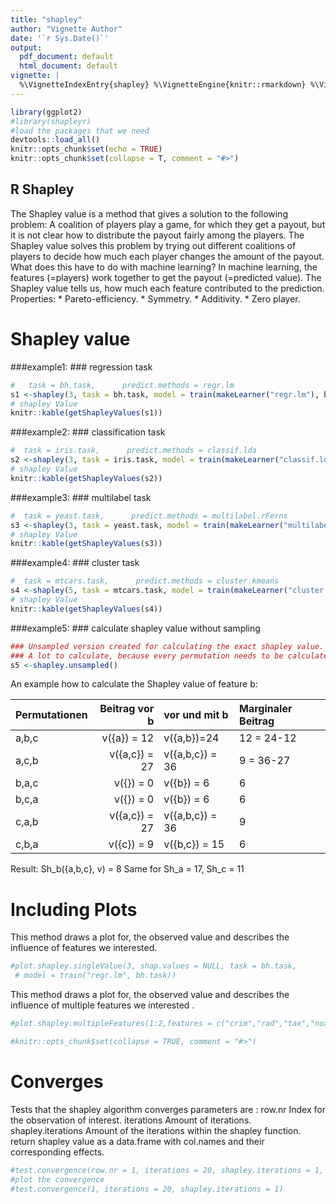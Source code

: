 ```yaml
---
title: "shapley"
author: "Vignette Author"
date: '`r Sys.Date()`'
output:
  pdf_document: default
  html_document: default
vignette: |
  %\VignetteIndexEntry{shapley} %\VignetteEngine{knitr::rmarkdown} %\VignetteEncoding{UTF-8}
---
```


```r
library(ggplot2)
#library(shapleyr)
#load the packages that we need
devtools::load_all()
knitr::opts_chunk$set(echo = TRUE)
knitr::opts_chunk$set(collapse = T, comment = "#>")
```

## R Shapley

The Shapley value is a method that gives a solution to the following problem: A coalition of players play a game, for which they get a payout, but it is not clear how to distribute the payout fairly among the players. The Shapley value solves this problem by trying out different coalitions of players to decide how much each player changes the amount of the payout. 
What does this have to do with machine learning? In machine learning, the features (=players) work together to get the payout (=predicted value). The Shapley value tells us, how much each feature contributed to the prediction.
Properties:
  * Pareto-efficiency.
  * Symmetry.
  * Additivity.
  * Zero player.

# Shapley value

###example1: 
### regression task
```r
#   task = bh.task,      predict.methods = regr.lm
s1 <-shapley(3, task = bh.task, model = train(makeLearner("regr.lm"), bh.task))
# shapley Value
knitr::kable(getShapleyValues(s1))
```
###example2:
### classification task
```r
#  task = iris.task,      predict.methods = classif.lda
s2 <-shapley(3, task = iris.task, model = train(makeLearner("classif.lda"), iris.task))
# shapley Value
knitr::kable(getShapleyValues(s2))
```

###example3:
### multilabel task
```r
#  task = yeast.task,      predict.methods = multilabel.rFerns
s3 <-shapley(3, task = yeast.task, model = train(makeLearner("multilabel.rFerns"), yeast.task))
# shapley Value
knitr::kable(getShapleyValues(s3))
```

###example4:
### cluster task
```r
#  task = mtcars.task,      predict.methods = cluster.kmeans
s4 <-shapley(5, task = mtcars.task, model = train(makeLearner("cluster.kmeans"), mtcars.task))
# shapley Value
knitr::kable(getShapleyValues(s4))
```

###example5:
### calculate shapley value without sampling
```r
### Unsampled version created for calculating the exact shapley value.
### A lot to calculate, because every permutation needs to be calculated
s5 <-shapley.unsampled()

```

An example how to calculate the Shapley value of feature b:

Permutationen        Beitrag vor b     vor und mit b    Marginaler Beitrag
-------------       --------------     --------------   -------------------
        a,b,c       v({a}) = 12         v({a,b})=24              12 = 24-12
        a,c,b       v({a,c}) = 27       v({a,b,c}) = 36           9 = 36-27
        b,a,c       v({}) = 0           v({b}) = 6                6
        b,c,a       v({}) = 0           v({b}) = 6                6
        c,a,b       v({a,c}) = 27       v({a,b,c}) = 36           9
        c,b,a       v({c}) = 9          v({b,c}) = 15             6
-------------       --------------     --------------  --------------------
Result: Sh_b({a,b,c}, v) = 8
Same for Sh_a = 17, Sh_c = 11



# Including Plots

This method draws a plot for, the observed value and describes the influence of features we interested.

```r

#plot.shapley.singleValue(3, shap.values = NULL, task = bh.task,
 # model = train("regr.lm", bh.task))

```

This method draws a plot for, the observed value and describes the influence of multiple features we interested .
```r

#plot.shapley.multipleFeatures(1:2,features = c("crim","rad","tax","nox"))
```

```r
#knitr::opts_chunk$set(collapse = TRUE, comment = "#>")
```
# Converges
Tests that the shapley algorithm converges
parameters are : 
    row.nr Index for the observation of interest.
    iterations Amount of iterations.
    shapley.iterations Amount of the iterations within the shapley
    function.
return shapley value as a data.frame with col.names and their corresponding
effects.

```r
#test.convergence(row.nr = 1, iterations = 20, shapley.iterations = 1, model, task)
#plot the convergence
#test.convergence(1, iterations = 20, shapley.iterations = 1)
```


